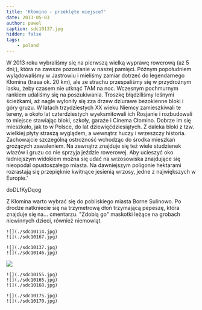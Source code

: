 ```yaml
---
title: 'Kłomino - przeklęte miejsce?'
date: 2013-05-03
author: pawel
caption: sdc10137.jpg
hidden: false
tags: 
    - poland
---
```


W 2013 roku wybraliśmy się na pierwszą wielką wyprawę rowerową (aż 5 dni;), która na zawsze pozostanie w naszej pamięci. Późnym popołudniem wylądowaliśmy w Jastrowiu i mieliśmy zamiar dotrzeć do legendarnego Kłomina (trasa ok. 20 km), ale ze strachu przespaliśmy się w przydrożnym lasku, żeby czasem nie utknąć TAM na noc.
Wczesnym pochmurnym rankiem udaliśmy się na poszukiwania. Troszkę błądziliśmy leśnymi ścieżkami, aż nagle wyłoniły się zza drzew dziurawe bezokienne bloki i góry gruzu. W latach trzydziestych XX wieku Niemcy zamieszkiwali te tereny, a około lat czterdziestych wyeksmitowali ich Rosjanie i rozbudowali to miejsce stawiając bloki, szkoły, garaże i Cinema Cłomino. Dobrze im się mieszkało, jak to w Polsce, do lat dziewięćdziesiątych.
Z daleka bloki z tzw. wielkiej płyty straszą wyglądem, a wewnątrz huczy i wrzeszczy historia. Zachowajcie szczególną ostrożność wchodząc do środka mieszkań grożących zawaleniem. Na zewnątrz znajduje się też wiele studzienek włazów i gruzu co nie sprzyja jeździe rowerowej.
Aby ucieszyć oko ładniejszym widokiem można się udać na wrzosowiska znajdujące się nieopodal opustoszałego miasta. Na dawniejszym poligonie hektarami rozrastają się przepięknie kwitnące jesienią wrzosy, jedne z największych w Europie.'

<youtube>doDLfKyDqog</youtube>

Z Kłomina warto wybrać się do pobliskiego miasta Borne Sulinowo. Po drodze natkniecie się na trzymetrową dłoń trzymającą pepeszę, która znajduje się na... cmentarzu. "Zdobią go" maskotki leżące na grobach niewinnych dzieci, również niemowląt.

```grid|2
![](./sdc10114.jpg)
![](./sdc10167.jpg)
```
```grid|2
![](./sdc10137.jpg)
![](./sdc10146.jpg)
```
![](./sdc10141.jpg)
```grid|3
![](./sdc10155.jpg)
![](./sdc10165.jpg)
![](./sdc10168.jpg)
```
```grid|2
![](./sdc10175.jpg)
![](./sdc10170.jpg)
```

